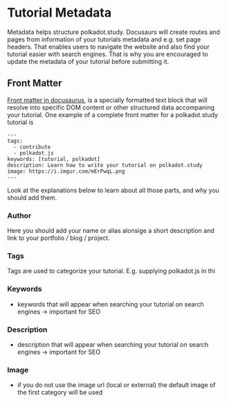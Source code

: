 # Tutorial Metadata

Metadata helps structure polkadot.study. Docusaurs will create routes and pages from information of your tutorials metadata and e.g. set page headers.
That enables users to navigate the website and also find your tutorial easier with search engines.
That is why you are encouraged to update the metadata of your tutorial before submitting it.

## Front Matter

[Front matter in docusaurus](https://docusaurus.io/docs/next/create-doc#doc-front-matter), is a specially formatted text block that will resolve into specific DOM content or other structured data accompaning your tutorial.
One example of a complete front matter for a polkadot.study tutorial is

```
---
tags:
  - contribute
  - polkadot.js
keywords: [tutorial, polkadot]
description: Learn how to write your tutorial on polkadot.study
image: https://i.imgur.com/mErPwqL.png
---
```

Look at the explanations below to learn about all those parts, and why you should add them.

### Author

Here you should add your name or alias alonsige a short description and link to your portfolio / blog / project.

### Tags

Tags are used to categorize your tutorial. E.g. supplying polkadot.js in thi

### Keywords

- keywords that will appear when searching your tutorial on search engines -> important for SEO

### Description

- description that will appear when searching your tutorial on search engines -> important for SEO

### Image

- if you do not use the image url (local or external) the default image of the first category will be used
